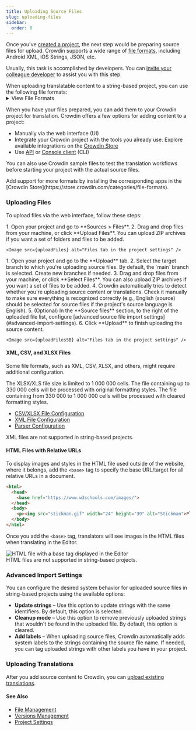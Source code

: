 ```yaml
---
title: Uploading Source Files
slug: uploading-files
sidebar:
  order: 0
---
```


[//]: # (https://support.crowdin.com/uploading-files/ + https://support.crowdin.com/uploading-files-sb/)


Once you've [created a project](/creating-project), the next step would be preparing source files for upload. Crowdin supports a wide range of [file formats](/supported-formats), including Android XML, iOS Strings, JSON, etc.

Usually, this task is accomplished by developers. You can [invite your colleague developer](/team-management) to assist you with this step.

<Aside title="String-Based Projects">
  When uploading translatable content to a string-based project, you can use the following file formats:

  <details>
      <summary>View File Formats</summary>
    * [Android XML](https://store.crowdin.com/android-xml)
    * [iOS Strings](https://store.crowdin.com/strings)
    * [JSON](https://store.crowdin.com/json)
    * [ARB](https://store.crowdin.com/arb)
    * [RESX](https://store.crowdin.com/resx)
    * [GNU Gettext PO](https://store.crowdin.com/gnu-gettext)
    * [Unreal Engine Gettext PO](https://store.crowdin.com/gettext-unreal)
    * [i18next JSON](https://store.crowdin.com/i18next-json)
    * [Java Properties](https://store.crowdin.com/java-properties)
    * [Properties Play](https://store.crowdin.com/properties-play)
    * [Properties XML](https://store.crowdin.com/properties-xml)
    * [XLIFF 1.2](https://store.crowdin.com/xliff)
    * [XLIFF 2.0](https://store.crowdin.com/xliff2.0)
    * [YAML](https://store.crowdin.com/yaml)
    * [CSV](https://store.crowdin.com/csv)
    * [XLSX](https://store.crowdin.com/xlsx-excel)
  </details>
</Aside>

When you have your files prepared, you can add them to your Crowdin project for translation. Crowdin offers a few options for adding content to a project:

* Manually via the web interface (UI)
* Integrate your Crowdin project with the tools you already use. Explore available integrations on the [Crowdin Store](https://store.crowdin.com/)
* Use [API](https://developer.crowdin.com/api/v2/) or [Console client](https://crowdin.github.io/crowdin-cli/) (CLI)

You can also use Crowdin sample files to test the translation workflows before starting your project with the actual source files.

<Aside type="tip">
  Add support for more formats by installing the corresponding apps in the [Crowdin Store](https://store.crowdin.com/categories/file-formats).
</Aside>

### Uploading Files

To upload files via the web interface, follow these steps:

<Tabs syncKey="projectType">
  <TabItem label="File-based project">
    1. Open your project and go to **Sources > Files**.
    2. Drag and drop files from your machine, or click **Upload Files**. You can upload ZIP archives if you want a set of folders and files to be added.

    <Image src={uploadFiles} alt="Files tab in the project settings" />
  </TabItem>

  <TabItem label="String-based project">
    1. Open your project and go to the **Upload** tab.
    2. Select the target branch to which you're uploading source files. By default, the `main` branch is selected. Create new branches if needed.
    3. Drag and drop files from your machine, or click **Select Files**. You can also upload ZIP archives if you want a set of files to be added.
    4. Crowdin automatically tries to detect whether you're uploading source content or translations. Check it manually to make sure everything is recognized correctly (e.g., English (source) should be selected for source files if the project's source language is English).
    5. (Optional) In the **Source files** section, to the right of the uploaded file list, configure [advanced source file import settings](#advanced-import-settings).
    6. Click **Upload** to finish uploading the source content.

    <Image src={uploadFilesSB} alt="Files tab in the project settings" />
  </TabItem>
</Tabs>

#### XML, CSV, and XLSX Files

Some file formats, such as XML, CSV, XLSX, and others, might require additional configuration.

<Aside>
  The XLSX/XLS file size is limited to 1 000 000 cells. The file containing up to 330 000 cells will be processed with original formatting styles. The file containing from 330 000 to 1 000 000 cells will be processed with cleared formatting styles.
</Aside>

* [CSV/XLSX File Configuration](/csv-xlsx-configuration)
* [XML File Configuration](/xml-configuration)
* [Parser Configuration](/project-settings/parsers-configuration)

<Aside type="caution">
  XML files are not supported in string-based projects.
</Aside>

#### HTML Files with Relative URLs

To display images and styles in the HTML file used outside of the website, where it belongs, add the `<base>` tag to specify the base URL/target for all relative URLs in a document.

```html
<html>
  <head>
    <base href="https://www.w3schools.com/images/">
  </head>
  <body>
    <p><img src="stickman.gif" width="24" height="39" alt="Stickman">Please note that we only specified a relative address for the image. Since we specified a base URL in the head section, the browser will look for the image at "https://www.w3schools.com/images/stickman.gif".</p>
  </body>
</html>
```

Once you add the `<base>` tag, translators will see images in the HTML files when translating in the Editor.

<Image src={baseHtmlEditor} alt="HTML file with a base tag displayed in the Editor" />

<Aside type="caution">
  HTML files are not supported in string-based projects.
</Aside>

### Advanced Import Settings

You can configure the desired system behavior for uploaded source files in string-based projects using the available options:

* **Update strings** &ndash; Use this option to update strings with the same identifiers. By default, this option is selected.
* **Cleanup mode** &ndash; Use this option to remove previously uploaded strings that wouldn't be found in the uploaded file. By default, this option is cleared.
* **Add labels** &ndash; When uploading source files, Crowdin automatically adds system labels to the strings containing the source file name. If needed, you can tag uploaded strings with other labels you have in your project.

### Uploading Translations

After you add source content to Crowdin, you can [upload existing translations](/uploading-translations).

#### See Also

- [File Management](/files-management)
- [Versions Management](/version-management)
- [Project Settings](/project-settings)
